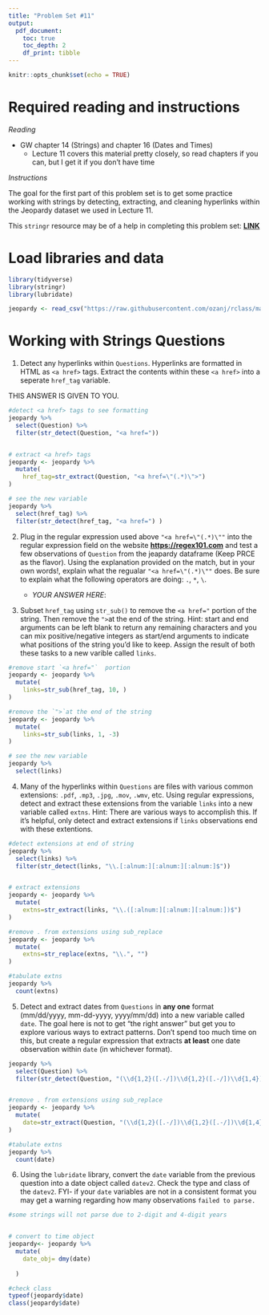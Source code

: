 ```yaml
---
title: "Problem Set #11"
output: 
  pdf_document:
    toc: true 
    toc_depth: 2 
    df_print: tibble 
---
```


```r
knitr::opts_chunk$set(echo = TRUE)
```

# Required reading and instructions 

_Reading_

- GW chapter 14 (Strings) and chapter 16 (Dates and Times)
    - Lecture 11 covers this material pretty closely, so read chapters if you can, but I get it if you don't have time

_Instructions_

The goal for the first part of this problem set is to get some practice working with strings by detecting, extracting, and cleaning hyperlinks within the Jeopardy dataset we used in Lecture 11. 

This `stringr` resource may be of a help in completing this problem set: [__LINK__](https://stringr.tidyverse.org/articles/regular-expressions.html)


# Load libraries and data

```r
library(tidyverse)
library(stringr)
library(lubridate)
```

```r
jeopardy <- read_csv("https://raw.githubusercontent.com/ozanj/rclass/master/data/text_data/JEOPARDY_CSV.csv")
```


# Working with Strings Questions

1. Detect any hyperlinks within `Questions`. Hyperlinks are formatted in HTML as `<a href>` tags. Extract the contents within these `<a href>` into a seperate `href_tag` variable. 

THIS ANSWER IS GIVEN TO YOU.
```r

#detect <a href> tags to see formatting
jeopardy %>% 
  select(Question) %>%
  filter(str_detect(Question, "<a href="))


# extract <a href> tags
jeopardy <- jeopardy %>% 
  mutate(
    href_tag=str_extract(Question, "<a href=\"(.*)\">")
)

# see the new variable
jeopardy %>% 
  select(href_tag) %>%
  filter(str_detect(href_tag, "<a href=") )

```




2. Plug in the regular expression used above `"<a href=\"(.*)\""`  into the regular expression field on the website [__https://regex101.com__](https://regex101.com) and test a few observations of `Question` from the jeapardy dataframe (Keep PRCE as the flavor). Using the explanation provided on the match, but in your own words!, explain what the regualar `"<a href=\"(.*)\""` does. Be sure to explain what the following operators are doing: `.`, `*`, `\`. 

    - _YOUR ANSWER HERE_: 



3. Subset `href_tag` using `str_sub()` to remove the `<a href="`  portion of the string. Then remove the `">`at the end of the string. Hint: start and end arguments can be left blank to return any remaining characters and you can mix positive/negative integers as start/end arguments to indicate what positions of the string you'd like to keep. Assign the result of both these tasks to a new varible called `links`. 
```r

#remove start `<a href="`  portion
jeopardy <- jeopardy %>% 
  mutate(
    links=str_sub(href_tag, 10, )
)

#remove the `">`at the end of the string
jeopardy <- jeopardy %>% 
  mutate(
    links=str_sub(links, 1, -3)
)

# see the new variable
jeopardy %>% 
  select(links)


```


4. Many of the hyperlinks within `Questions` are files with various common extensions: `.pdf`, `.mp3`, `.jpg`, `.mov`, `.wmv`, etc. Using regular expressions, detect and extract these extensions from the variable `links` into a new variable called `extns`. Hint: There are various ways to accomplish this. If it's helpful, only detect and extract extensions if `links` observations end with these extentions.

```r
#detect extensions at end of string
jeopardy %>% 
  select(links) %>%
  filter(str_detect(links, "\\.[:alnum:][:alnum:][:alnum:]$"))


# extract extensions 
jeopardy <- jeopardy %>% 
  mutate(
    extns=str_extract(links, "\\.([:alnum:][:alnum:][:alnum:])$")
)

#remove . from extensions using sub_replace
jeopardy <- jeopardy %>% 
  mutate(
    extns=str_replace(extns, "\\.", "")
)

#tabulate extns
jeopardy %>% 
  count(extns)
```



5. Detect and extract dates from `Questions` in __any one__ format (mm/dd/yyyy, mm-dd-yyyy, yyyy/mm/dd) into a new variable called `date`. The goal here is not to get "the right answer" but get you to explore various ways to extract patterns. Don't spend too much time on this, but create a regular expression that extracts __at least__ one date observation within `date` (in whichever format).

```r

jeopardy %>% 
  select(Question) %>%
  filter(str_detect(Question, "(\\d{1,2}([.-/])\\d{1,2}([.-/])\\d{1,4})"))


#remove . from extensions using sub_replace
jeopardy <- jeopardy %>% 
  mutate(
    date=str_extract(Question, "(\\d{1,2}([.-/])\\d{1,2}([.-/])\\d{1,4})")
)

#tabulate extns
jeopardy %>% 
  count(date)
```


6. Using the `lubridate` library, convert the `date` variable from the previous question into a date object called `datev2`. Check the type and class of the `datev2`. FYI- if your `date` variables are not in a consistent format you may get a warning regarding how many observations `failed to parse.` 

```r

#some strings will not parse due to 2-digit and 4-digit years


# convert to time object
jeopardy<- jeopardy %>%
  mutate(
    date_obj= dmy(date)
    
  )

#check class
typeof(jeopardy$date)
class(jeopardy$date)
```

